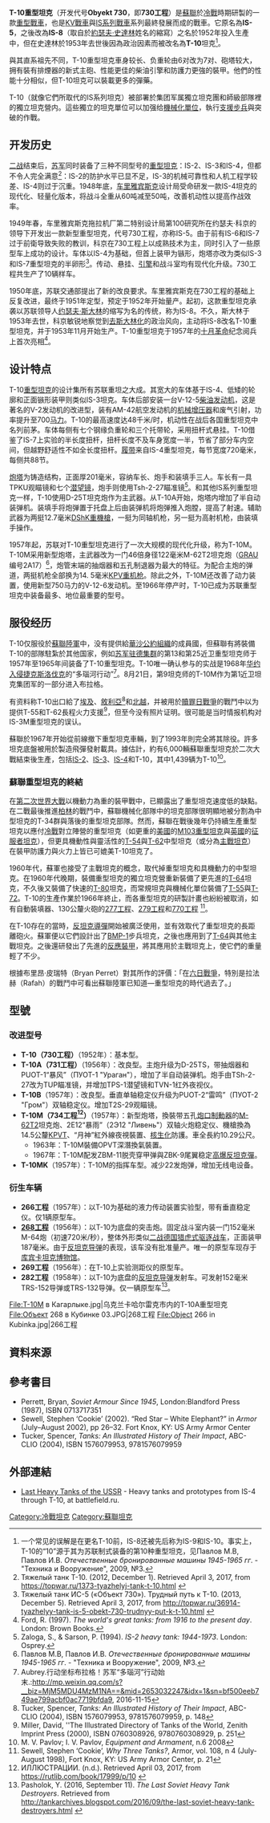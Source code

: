 {{redirect|T-10|战斗机原型机|苏-27战斗机}}
{{fixbunching|beg}}

{{Infobox Weapon
|name= T-10（IS-5/8）重型坦克
|image= Image:T-10 tank.jpg
|image_size= 300px
|caption= 於[[烏克蘭|烏克蘭]][[基輔|基輔]][[衛國戰爭博物館|衛國戰爭博物館]]展出的T-10坦克。
|origin= {{flag|Soviet Union}}
|type= [[重型坦克|重型坦克]]
<!-- Type selection -->
|is_artillery= 
|is_vehicle= yes
|is_UK= yes
<!-- Service history -->
|service= 1953年–1970年代後期
|used_by= [[苏联陆军|苏联陆军]]
|wars= [[布拉格之春|布拉格之春]]
<!-- Production history -->
|designer= [[約瑟夫·科京|約瑟夫·科京]]
|design_date= 1948年–1952年
|manufacturer= [[第185號工廠|第185號工廠]]<BR>[[第174號工廠|第174號工廠]]
|unit_cost= 
|production_date= 1953年–1966年
|number= 1,439輛
|variants= 见衍生型号
<!-- General specifications -->
|spec_label= 
|weight= 49.05 噸
|length= 7.41公尺（車身）<br>9.87公尺（含主砲）
|width= 3.56公尺
|height= 2.43公尺
|crew= 4人 （車長、炮手、駕駛员、装填手）
<!-- Artillery specifications -->
|elevation= 
|traverse= 
<!-- Vehicle/missile specifications -->
|armour= 120/120/60mm(前/側/後)(車身)<br />201/190/90mm(前/側/後)(炮塔)
|primary_armament= 122 毫米[[M-62T2|M-62T2]]坦克炮
|secondary_armament= 2 × 12.7公釐[[DShK重机枪|DShKM重机枪]]
|engine= 12缸V-12-5柴油引擎
|engine_power= 700匹[[馬力|馬力]]（522[[千瓦|千瓦]]）
|pw_ratio= 14.27 匹/噸
|transmission= 
|suspension= [[扭力桿式懸吊系統|扭力桿式懸吊系統]]
|clearance= 
|fuel_capacity= 
|vehicle_range= 250公里
|speed= 42公里/時
}}
{{fixbunching|mid}}
{{fixbunching|end}}

'''T-10重型坦克'''（开发代号'''Obyekt 730'''，即'''730工程'''）是[[蘇聯|蘇聯]]於[[冷戰|冷戰]]時期研製的一款[[重型戰車|重型戰車]]，也是[[KV-1坦克|KV戰車]]與[[IS系列戰車|IS系列戰車]]系列最終發展而成的戰車。它原名為'''IS-5'''，之後改為'''IS-8'''（取自於[[約瑟夫·史達林|約瑟夫·史達林]]姓名的縮寫）之名於1952年投入生產中，但在史達林於1953年去世後因為政治因素而被改名為'''T-10'''坦克<ref>一个常见的误解是在更名T-10前，IS-8还被先后称为IS-9和IS-10。事实上，T-10的“10”源于其为苏联制式装备的第10种重型坦克，见Павлов М.В, Павлов И.В. ''Отечественные бронированные машины 1945-1965 гг''. - "Техника и Вооружение", 2009, №3.</ref>。

與其直系祖先不同，T-10重型坦克車身较长、负重轮由6对改为7对、砲塔较大，拥有裝有排煙器的新式主砲、性能更佳的柴油引擎和防護力更強的裝甲。他們的性能十分相似，但T-10坦克可以裝載更多的彈藥。

T-10（就像它們所取代的IS系列坦克）被部署於集团军属獨立坦克團和師級部隊裡的獨立坦克營内。這些獨立的坦克單位可以加强给[[機械化單位|機械化單位]]，執行[[支援步兵|支援步兵]]與突破的作戰。

== 开发历史 ==

[[二战|二战]]结束后，[[苏军|苏军]]同时装备了三种不同型号的[[重型坦克|重型坦克]]：IS-2、IS-3和IS-4，但都不令人完全满意<ref>Тяжелый танк Т-10. (2012, December 1). Retrieved April 3, 2017, from https://topwar.ru/1373-tyazhelyj-tank-t-10.html {{Wayback|url=https://topwar.ru/1373-tyazhelyj-tank-t-10.html |date=20170404132439 }}</ref>：IS-2的防护水平已显不足，IS-3的机械可靠性和人机工程学较差、IS-4则过于沉重。1948年底，[[车里雅宾斯克|车里雅宾斯克]]设计局受命研发一款IS-4坦克的现代化、轻量化版本，将战斗全重从60吨减至50吨，改善机动性以提高作战效率。

1949年春，车里雅宾斯克拖拉机厂第二特别设计局第100研究所在约瑟夫·科京的领导下开发出一款新型重型坦克，代号730工程，亦称IS-5。由于前有IS-6和IS-7过于前衛导致失败的教训，科京在730工程上以成熟技术为主，同时引入了一些原型车上成功的设计。车体以IS-4为基础，但首上装甲为镞形，炮塔亦改为类似IS-3和IS-7重型坦克的半卵形<ref>Тяжелый танк ИС-5 («Объект 730»). Трудный путь к Т-10. (2013, December 5). Retrieved April 3, 2017, from http://topwar.ru/36914-tyazhelyy-tank-is-5-obekt-730-trudnyy-put-k-t-10.html {{Wayback|url=http://topwar.ru/36914-tyazhelyy-tank-is-5-obekt-730-trudnyy-put-k-t-10.html |date=20170405165841 }}</ref>。传动、悬挂、[[引擎|引擎]]和战斗室均有现代化升级。730工程共生产了10辆样车。

1950年底，苏联交通部提出了新的改良要求。车里雅宾斯克在730工程的基础上反复改进，最终于1951年定型，预定于1952年开始量产。起初，这款重型坦克承袭以苏联领导人[[约瑟夫·斯大林|约瑟夫·斯大林]]的缩写为名的传统，称为IS-8。不久，斯大林于1953年去世，科京敏锐地察觉到[[去斯大林化|去斯大林化]]的政治风向，主动将IS-8改名T-10重型坦克，并于1953年11月开始生产。T-10重型坦克于1957年的[[十月革命|十月革命]]纪念阅兵上首次亮相<ref>Ford, R. (1997). ''The world's great tanks: from 1916 to the present day''. London: Brown Books.</ref>。

== 设计特点 ==

T-10[[重型坦克|重型坦克]]的设计集所有苏联重坦之大成。其宽大的车体基于IS-4、低矮的轮廓和正面镞形装甲则类似IS-3坦克。车体后部安装一台V-12-5[[柴油发动机|柴油发动机]]，这是著名的V-2发动机的改进型，装有AM-42航空发动机的[[机械增压器|机械增压器]]和废气引射，功率提升至700[[马力|马力]]。T-10的最高速度达48千米/时，机动性在战后各国重型坦克中名列前茅。车体每侧有七个钢缘负重轮和三个托带轮，采用扭杆式悬挂。T-10借鉴了IS-7上实验的半长度扭杆，扭杆长度不及车身宽度一半，节省了部分车内空间，但越野舒适性不如全长度扭杆。[[履带|履带]]来自IS-4重型坦克，每节宽度720毫米，每侧共88节。

[[炮塔|炮塔]]为铸造结构，正面厚201毫米，容纳车长、炮手和装填手三人。车长有一具TPKU观瞄镜和七个[[潜望镜|潜望镜]]，炮手则使用Tsh-2-27瞄准镜<ref>Zaloga, S., & Sarson, P. (1994). ''IS-2 heavy tank: 1944-1973''. London: Osprey.</ref>。和其他IS系列重型坦克一样，T-10使用D-25T坦克炮作为主武器。从T-10A开始，炮塔内增加了半自动装弹机。装填手将炮弹置于托盘上后由装弹机将炮弹推入炮膛，提高了射速。辅助武器为两挺12.7毫米[[DShK重機槍|DShK重機槍]]，一挺为同轴机枪，另一挺为高射机枪，由装填手操作。

1957年起，苏联对T-10重型坦克进行了一次大规模的现代化升级，称为T-10M。T-10M采用新型炮塔，主武器改为一门46倍身径122毫米M-62T2坦克炮（[[GRAU|GRAU]]编号2A17）<ref>Павлов М.В, Павлов И.В. ''Отечественные бронированные машины 1945-1965 гг''. - "Техника и Вооружение", 2009, №3.</ref>，炮管末端的抽烟器和五孔制退器为最大的特征。为配合主炮的弹道，两挺机枪全部换为14. 5毫米[[KPV重机枪|KPV重机枪]]。除此之外，T-10M还改善了动力装置，使用新型750马力的V-12-6发动机。至1966年停产时，T-10已成为苏联重型坦克中装备最多、地位最重要的型号。

== 服役经历 ==

T-10仅服役於[[蘇聯陸軍|蘇聯陸軍]]中，没有提供給[[華沙公約組織|華沙公約組織]]的成員國，但蘇聯有將裝備T-10的部隊駐紮於其他国家，例如[[苏军驻德集群|苏军驻德集群]]的第13和第25近卫重型坦克师于1957年至1965年间装备了T-10重型坦克。T-10唯一确认参与的实战是1968年[[华约入侵捷克斯洛伐克|华约入侵捷克斯洛伐克]]的“多瑙河行动”<ref>Aubrey.行动坐标布拉格！苏军“多瑙河”行动始末.:http://mp.weixin.qq.com/s?__biz=MjM5MDU4MzM1NA==&mid=2653032247&idx=1&sn=bf500eeb749ae799acbf0ac7719bfda9, 2016-11-15</ref>。8月21日，第9坦克师的T-10M作为第1近卫坦克集团军的一部分进入布拉格。

有资料称T-10出口給了[[埃及|埃及]]、[[敘利亞|敘利亞]]<ref>Tucker, Spencer, ''Tanks: An Illustrated History of Their Impact'', ABC-CLIO (2004), ISBN 1576079953, 9781576079959, p. 148</ref>和[[北越|北越]]，并被用於[[贖罪日戰爭|贖罪日戰爭]]的戰鬥中以为提供T-55和T-62長程火力支援<ref>Miller, David, ''The Illustrated Directory of Tanks of the World, Zenith Imprint Press (2000), ISBN 0760308926, 9780760308929, p. 251</ref>，但至今没有照片证明。很可能是当时情报机构对IS-3M重型坦克的误认。

蘇聯於1967年开始從前線撤下重型坦克車輛，到了1993年則完全將其除役。許多坦克底盤被用於製造飛彈發射載具。據估計，約有6,000輛蘇聯重型坦克於二次大戰結束後生產，包括[[IS-2|IS-2]]、[[IS-3|IS-3]]、[[IS-4|IS-4]]和T-10，其中1,439辆为T-10<ref> M. V. Pavlov; I. V. Pavlov, ''Equipment and Armament'', n.6 2008</ref>。

===蘇聯重型坦克的終結===

在[[第二次世界大戰|第二次世界大戰]]以機動力為重的裝甲戰中，已顯露出了重型坦克速度低的缺點。在二戰最後推進[[柏林|柏林]]的戰鬥中，蘇聯機械化部隊中的坦克部隊很明顯地被分割為中型坦克的T-34群與落後的重型坦克部隊。然而，蘇聯在戰後幾年仍持續生產重型坦克以應付[[冷戰|冷戰]]對立陣營的重型坦克（如更重的[[美國|美國]]的[[M103重型坦克|M103重型坦克]]與[[英國|英國]]的[[征服者坦克|征服者坦克]]），但更具機動性與靈活性的[[T-54|T-54]]與[[T-62|T-62]]中型坦克（或分為[[主戰坦克|主戰坦克]]）在裝甲防護力與火力上皆已可媲美T-10坦克了。

1960年代，蘇軍也接受了主戰坦克的概念，取代掉重型坦克和具機動力的中型坦克。在1960年代晚期，裝備重型坦克的獨立坦克營重新裝備了更先進的[[T-64|T-64]]坦克，不久後又裝備了快速的[[T-80|T-80]]坦克，而常規坦克與機械化單位裝備了[[T-55|T-55]]與[[T-72|T-72]]。T-10的生產作業於1966年終止，而各重型坦克的研製計畫也紛紛被取消，如有自動裝填器、130公釐火砲的[[277工程|277工程]]、[[279工程|279工程]]和[[770工程|770工程]] <ref>Sewell, Stephen ‘Cookie’, ''Why Three Tanks?'', Armor, vol. 108, n 4 (July-August 1998), Fort Knox, KY: US Army Armor Center, p. 21</ref>。

在T-10存在的當時，[[反坦克導彈|反坦克導彈]]開始被廣泛使用，並有效取代了重型坦克的長距離砲火。蘇軍便以它們設計出了[[BMP-1|BMP-1]]步兵坦克，之後也應用到了[[T-64|T-64]]與其他主戰坦克。之後還研發出了先進的[[反應裝甲|反應裝甲]]，將其應用於主戰坦克上，使它們的重量輕了不少。

根據布里昂·皮瑞特（Bryan Perret）對其所作的評價：「在[[六日戰爭|六日戰爭]]，特別是拉法赫（Rafah）的戰鬥中可看出蘇聯陸軍已知道—重型坦克的時代過去了。」

==型號==
=== 改进型号 ===
* '''T-10（730工程）'''（1952年）：基本型。
* '''T-10A（731工程）'''（1956年）：改良型。主炮升级为D-25TS，带抽烟器和PUOT-1“暴风”（ПУОТ-1 "Ураган"）{{link-en|垂直稳定仪|Gun stabilizer}}，增加了半自动装弹机。炮手由TSh-2-27改为TUP瞄准镜，并增加TPS-1潜望镜和TVN-1红外夜视仪。
* '''T-10B'''（1957年）：改良型。垂直单轴稳定仪升级为PUOT-2“雷鸣”（ПУОТ-2 "Гром"）双轴稳定仪。增加T2S-29观瞄镜。
* '''T-10M（734工程<ref>ИЛЛЮСТРАЦИИ. (n.d.). Retrieved April 03, 2017, from https://rutlib.com/book/17999/p/10 {{Wayback|url=https://rutlib.com/book/17999/p/10 |date=20170404130830 }}</ref>）'''（1957年）：新型炮塔，換裝带五孔[[炮口制動器|炮口制動器]]的[[M-62T2|M-62T2]]坦克炮、2E12“暴雨”（2Э12 "Ливень"）双轴火炮稳定仪、機槍換為14.5公釐[[KPV重机枪|KPVT]]、“月神”紅外線夜視裝置、[[核生化戰|核生化]]防護。車全長約10.29公尺。
** 1963年：T-10M裝備OPVT深潛換氣裝置。
** 1967年：T-10M配发ZBM-11脱壳穿甲弹與ZBK-9尾翼稳定[[高爆反坦克彈|高爆反坦克彈]]。
* '''T-10MK'''（1957年）：T-10M的指挥车型。减少22发炮弹，增加无线电设备。

=== 衍生车辆 ===
* '''266工程'''（1957年）：以T-10为基础的液力传动装置实验型，带有垂直稳定仪。仅1辆原型车。
* '''[[268工程|268工程]]'''（1956年）：以T-10为底盘的突击炮。固定战斗室内装一门152毫米M-64炮（初速720米/秒），整体外形类似[[二战|二战]][[德国|德国]][[猎虎式驱逐战车|猎虎式驱逐战车]]，正面装甲187毫米。由于[[反坦克导弹|反坦克导弹]]的表现，该车没有批准量产。唯一的原型车现存于[[库宾卡坦克博物馆|库宾卡坦克博物馆]]。
* '''269工程'''（1956年）：在T-10上实验测距仪的原型车。
* '''282工程'''（1958年）：以T-10为底盘的[[反坦克导弹|反坦克导弹]]发射车。可发射152毫米TRS-152导弹或TRS-132导弹。仅一辆原型车<ref>Pasholok, Y. (2016, September 11). ''The Last Soviet Heavy Tank Destroyers''. Retrieved from http://tankarchives.blogspot.com/2016/09/the-last-soviet-heavy-tank-destroyers.html {{Wayback|url=http://tankarchives.blogspot.com/2016/09/the-last-soviet-heavy-tank-destroyers.html |date=20170404131722 }}</ref>。{{clear}}
<gallery widths=180px heights=180px>
File:Т-10М в Кагарлыке.jpg|乌克兰卡哈尔雷克市内的T-10A重型坦克
File:Объект 268 в Кубинке 03.JPG|268工程
File:Object 266 in Kubinka.jpg|266工程
</gallery>

==資料來源==
{{reflist}}
==參考書目==
{{refbegin}}
*Perrett, Bryan, ''Soviet Armour Since 1945'', London:Blandford Press (1987), ISBN 0713717351 
*Sewell, Stephen ‘Cookie’ (2002). “Red Star – White Elephant?” in ''Armor'' (July–August 2002), pp 26–32. Fort Knox, KY: US Army Armor Center
*Tucker, Spencer, ''Tanks: An Illustrated History of Their Impact'', ABC-CLIO (2004), ISBN 1576079953, 9781576079959
{{refend}}
==外部連結==
{{commons|T-10|T-10}}
{{refbegin}}
* [https://web.archive.org/web/20100912020912/http://www.battlefield.ru/index.php?option=com_content&task=view&id=39&Itemid=44 Last Heavy Tanks of the USSR] - Heavy tanks and prototypes from IS-4 through T-10, at battlefield.ru.
{{refend}}


{{WWIISovAFVs}}

[[Category:冷戰坦克|Category:冷戰坦克]]
[[Category:蘇聯坦克|Category:蘇聯坦克]]